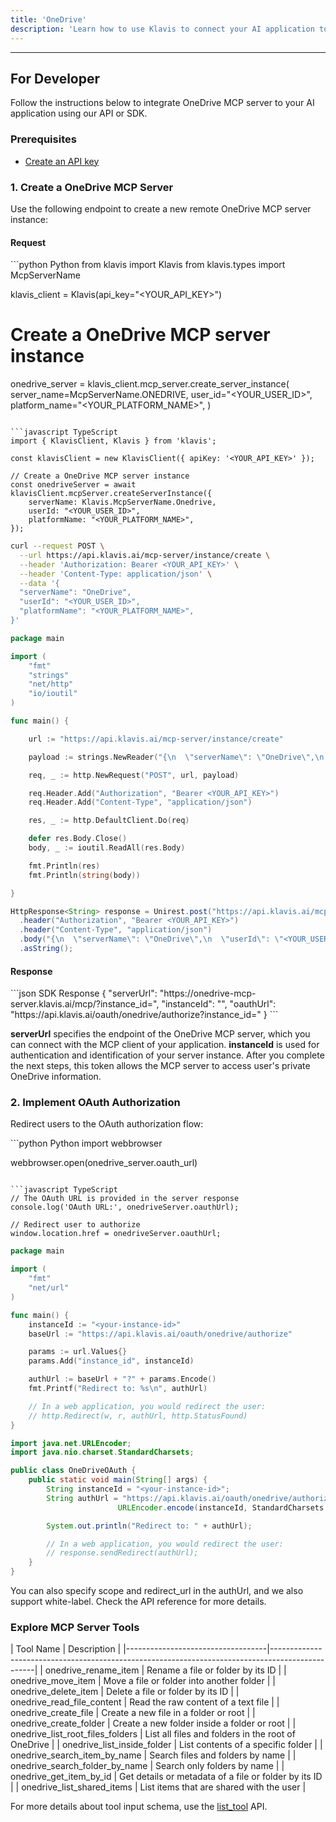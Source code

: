 ```yaml
---
title: 'OneDrive'
description: 'Learn how to use Klavis to connect your AI application to OneDrive MCP Server'
---
```



<NoCodeSnippet />

---

## For Developer

Follow the instructions below to integrate OneDrive MCP server to your AI application using our API or SDK.

### Prerequisites

- [Create an API key](https://www.klavis.ai/home/api-keys)

### 1. Create a OneDrive MCP Server

Use the following endpoint to create a new remote OneDrive MCP server instance:

#### Request
<CodeGroup>
```python Python
from klavis import Klavis
from klavis.types import McpServerName

klavis_client = Klavis(api_key="<YOUR_API_KEY>")

# Create a OneDrive MCP server instance
onedrive_server = klavis_client.mcp_server.create_server_instance(
    server_name=McpServerName.ONEDRIVE,
    user_id="<YOUR_USER_ID>",
    platform_name="<YOUR_PLATFORM_NAME>",
)
```

```javascript TypeScript
import { KlavisClient, Klavis } from 'klavis';

const klavisClient = new KlavisClient({ apiKey: '<YOUR_API_KEY>' });

// Create a OneDrive MCP server instance
const onedriveServer = await klavisClient.mcpServer.createServerInstance({
    serverName: Klavis.McpServerName.Onedrive,
    userId: "<YOUR_USER_ID>",
    platformName: "<YOUR_PLATFORM_NAME>",
});
```

```bash cURL
curl --request POST \
  --url https://api.klavis.ai/mcp-server/instance/create \
  --header 'Authorization: Bearer <YOUR_API_KEY>' \
  --header 'Content-Type: application/json' \
  --data '{
  "serverName": "OneDrive",
  "userId": "<YOUR_USER_ID>",
  "platformName": "<YOUR_PLATFORM_NAME>",
}'
```



```go Go
package main

import (
	"fmt"
	"strings"
	"net/http"
	"io/ioutil"
)

func main() {

	url := "https://api.klavis.ai/mcp-server/instance/create"

	payload := strings.NewReader("{\n  \"serverName\": \"OneDrive\",\n  \"userId\": \"<YOUR_USER_ID>\",\n  \"platformName\": \"<YOUR_PLATFORM_NAME>\",\n }")

	req, _ := http.NewRequest("POST", url, payload)

	req.Header.Add("Authorization", "Bearer <YOUR_API_KEY>")
	req.Header.Add("Content-Type", "application/json")

	res, _ := http.DefaultClient.Do(req)

	defer res.Body.Close()
	body, _ := ioutil.ReadAll(res.Body)

	fmt.Println(res)
	fmt.Println(string(body))

}
```

```java Java
HttpResponse<String> response = Unirest.post("https://api.klavis.ai/mcp-server/instance/create")
  .header("Authorization", "Bearer <YOUR_API_KEY>")
  .header("Content-Type", "application/json")
  .body("{\n  \"serverName\": \"OneDrive\",\n  \"userId\": \"<YOUR_USER_ID>\",\n  \"platformName\": \"<YOUR_PLATFORM_NAME>\",\n}")
  .asString();
```
</CodeGroup>

#### Response
<CodeGroup>
```json SDK Response
{
  "serverUrl": "https://onedrive-mcp-server.klavis.ai/mcp/?instance_id=<instance-id>",
  "instanceId": "<instance-id>",
  "oauthUrl": "https://api.klavis.ai/oauth/onedrive/authorize?instance_id=<instance-id>"
}
```
</CodeGroup>


<Check> **serverUrl** specifies the endpoint of the OneDrive MCP server, which you can connect with the MCP client of your application.</Check>
<Note> **instanceId** is used for authentication and identification of your server instance. After you complete the next steps, this token allows the MCP server to access user's private OneDrive information.</Note>


### 2. Implement OAuth Authorization

Redirect users to the OAuth authorization flow:

<CodeGroup>
```python Python
import webbrowser

webbrowser.open(onedrive_server.oauth_url)
```

```javascript TypeScript
// The OAuth URL is provided in the server response
console.log('OAuth URL:', onedriveServer.oauthUrl);

// Redirect user to authorize
window.location.href = onedriveServer.oauthUrl;
```



```go Go
package main

import (
    "fmt"
    "net/url"
)

func main() {
    instanceId := "<your-instance-id>"
    baseUrl := "https://api.klavis.ai/oauth/onedrive/authorize"

    params := url.Values{}
    params.Add("instance_id", instanceId)

    authUrl := baseUrl + "?" + params.Encode()
    fmt.Printf("Redirect to: %s\n", authUrl)

    // In a web application, you would redirect the user:
    // http.Redirect(w, r, authUrl, http.StatusFound)
}
```

```java Java
import java.net.URLEncoder;
import java.nio.charset.StandardCharsets;

public class OneDriveOAuth {
    public static void main(String[] args) {
        String instanceId = "<your-instance-id>";
        String authUrl = "https://api.klavis.ai/oauth/onedrive/authorize?instance_id=" +
                        URLEncoder.encode(instanceId, StandardCharsets.UTF_8);

        System.out.println("Redirect to: " + authUrl);

        // In a web application, you would redirect the user:
        // response.sendRedirect(authUrl);
    }
}
```


</CodeGroup>

<Tip>
You can also specify scope and redirect_url in the authUrl, and we also support white-label. Check the API reference for more details.
</Tip>

### Explore MCP Server Tools

<Accordion title="Tools Information">
| Tool Name                          | Description                                                                                     |
|-----------------------------------|-------------------------------------------------------------------------------------------------|
| onedrive_rename_item              | Rename a file or folder by its ID                                                               |
| onedrive_move_item                | Move a file or folder into another folder                                                       |
| onedrive_delete_item              | Delete a file or folder by its ID                                                               |
| onedrive_read_file_content        | Read the raw content of a text file                                                             |
| onedrive_create_file              | Create a new file in a folder or root                                                           |
| onedrive_create_folder            | Create a new folder inside a folder or root                                                     |
| onedrive_list_root_files_folders  | List all files and folders in the root of OneDrive                                              |
| onedrive_list_inside_folder       | List contents of a specific folder                                                              |
| onedrive_search_item_by_name      | Search files and folders by name                                                                |
| onedrive_search_folder_by_name    | Search only folders by name                                                                     |
| onedrive_get_item_by_id           | Get details or metadata of a file or folder by its ID                                           |
| onedrive_list_shared_items        | List items that are shared with the user                                                        |
</Accordion>

<Note>For more details about tool input schema, use the [list_tool](https://docs.klavis.ai/api-reference/mcp-server/list-tools) API.</Note>